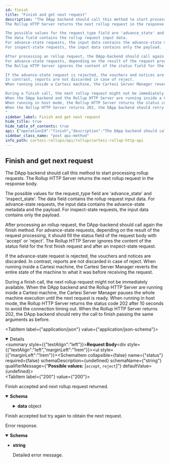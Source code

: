 ```yaml
---
id: finish
title: "Finish and get next request"
description: "The DApp backend should call this method to start processing rollup requests.
The Rollup HTTP Server returns the next rollup request in the response body.

The possible values for the request_type field are 'advance_state' and 'inspect_state'.
The data field contains the rollup request input data.
For advance-state requests, the input data contains the advance-state metadata and the payload.
For inspect-state requests, the input data contains only the payload.

After processing an rollup request, the DApp-backend should call again the finish method.
For advance-state requests, depending on the result of the request processing, it should fill the status field of the request body with 'accept' or 'reject'.
The Rollup HTTP Server ignores the content of the status field for the first finish request and after an inspect-state request.

If the advance-state request is rejected, the vouchers and notices are discarded.
In contrast, reports are not discarded in case of reject.
When running inside a Cartesi machine, the Cartesi Server Manager reverts the entire state of the machine to what it was before receiving the request.

During a finish call, the next rollup request might not be immediately available.
When the DApp backend and the Rollup HTTP Server are running inside a Cartesi machine, the Cartesi Server Manager pauses the whole machine execution until the next request is ready.
When running in host mode, the Rollup HTTP Server returns the status code 202 after 10 seconds to avoid the connection timing out.
When the Rollup HTTP Server returns 202, the DApp backend should retry the call to finish passing the same arguments as before.
"
sidebar_label: Finish and get next request
hide_title: true
hide_table_of_contents: true
api: {"operationId":"finish","description":"The DApp backend should call this method to start processing rollup requests.\nThe Rollup HTTP Server returns the next rollup request in the response body.\n\nThe possible values for the request_type field are 'advance_state' and 'inspect_state'.\nThe data field contains the rollup request input data.\nFor advance-state requests, the input data contains the advance-state metadata and the payload.\nFor inspect-state requests, the input data contains only the payload.\n\nAfter processing an rollup request, the DApp-backend should call again the finish method.\nFor advance-state requests, depending on the result of the request processing, it should fill the status field of the request body with 'accept' or 'reject'.\nThe Rollup HTTP Server ignores the content of the status field for the first finish request and after an inspect-state request.\n\nIf the advance-state request is rejected, the vouchers and notices are discarded.\nIn contrast, reports are not discarded in case of reject.\nWhen running inside a Cartesi machine, the Cartesi Server Manager reverts the entire state of the machine to what it was before receiving the request.\n\nDuring a finish call, the next rollup request might not be immediately available.\nWhen the DApp backend and the Rollup HTTP Server are running inside a Cartesi machine, the Cartesi Server Manager pauses the whole machine execution until the next request is ready.\nWhen running in host mode, the Rollup HTTP Server returns the status code 202 after 10 seconds to avoid the connection timing out.\nWhen the Rollup HTTP Server returns 202, the DApp backend should retry the call to finish passing the same arguments as before.\n","requestBody":{"content":{"application/json":{"schema":{"type":"object","properties":{"status":{"type":"string","enum":["accept","reject"],"example":"accept"}}}}}},"responses":{"200":{"description":"Finish accepted and next rollup request returned.","content":{"application/json":{"schema":{"type":"object","properties":{"request_type":{"type":"string","enum":["advance_state","inspect_state"],"example":"advance_state"},"data":{"type":"object","oneOf":[{"type":"object","properties":{"metadata":{"type":"object","properties":{"msg_sender":{"type":"string","description":"Ethereum address.","example":"0x1111111111111111111111111111111111111111"},"epoch_index":{"type":"integer","format":"uint64","description":"Identifier encoded as integer.","example":123},"input_index":{"type":"integer","format":"uint64","description":"Identifier encoded as integer.","example":123},"block_number":{"type":"integer","format":"uint64","description":"Identifier encoded as integer.","example":123},"timestamp":{"type":"integer","format":"uint64","description":"Unix timestamp in milliseconds.","example":1609459200000}}},"payload":{"type":"string","description":"Payload in the Ethereum hex binary format.\nThe first two characters are '0x' followed by pairs of hexadecimal numbers that correspond to one byte.\nFor instance, '0xdeadbeef' corresponds to a payload with length 4 and bytes 222, 173, 190, 175.\nAn empty payload is represented by the string '0x'.\n","example":"0xdeadbeef"}}},{"type":"object","properties":{"payload":{"type":"string","description":"Payload in the Ethereum hex binary format.\nThe first two characters are '0x' followed by pairs of hexadecimal numbers that correspond to one byte.\nFor instance, '0xdeadbeef' corresponds to a payload with length 4 and bytes 222, 173, 190, 175.\nAn empty payload is represented by the string '0x'.\n","example":"0xdeadbeef"}}}]}}}}}},"202":{"description":"Finish accepted but try again to obtain the next request."},"default":{"description":"Error response.","content":{"text/plain":{"schema":{"type":"string","description":"Detailed error message.","example":"The request could not be understood by the server due to malformed syntax"}}}}},"method":"post","path":"/finish","servers":[{"url":"https://<dapp_rollup_url>"},{"url":"http://localhost:5005/rollup"}],"jsonRequestBodyExample":{"status":"accept"},"info":{"title":"Cartesi Rollup HTTP API","version":"0.4.0","license":{"name":"Apache-2.0","url":"https://www.apache.org/licenses/LICENSE-2.0.html"},"description":"API that the Cartesi Rollup HTTP Server implements.\n\nIn the box below, there is an example of a DApp backend that uses the Rollup HTTP API.\n\n```\nimport requests\nimport sys\n\nrollup = sys.argv[1]\n\ndef check_status_code(response):\n    if response.status_code not in range(200, 300):\n        print(f'Error: invalid status code {response.status_code}')\n        sys.exit(1)\n    return response\n\nfinish = {'status': 'accept'}\nwhile True:\n    print('Sending finish')\n    r = check_status_code(requests.post(rollup + '/finish', json=finish))\n    if r.status_code == 202:\n        print('No pending rollup request, trying again')\n        continue\n\n    rollup_request = r.json()\n    if rollup_request['request_type'] == 'advance_state':\n        print('Sending voucher')\n        voucher = {\n            'address': rollup_request['data']['metadata']['msg_sender'],\n            'payload': rollup_request['data']['payload']\n        }\n        check_status_code(requests.post(rollup + '/voucher', json=voucher))\n\n        print('Sending notice')\n        notice = {'payload': rollup_request['data']['payload']}\n        check_status_code(requests.post(rollup + '/notice', json=notice))\n\n        print('Sending report')\n        report = {'payload': rollup_request['data']['payload']}\n        check_status_code(requests.post(rollup + '/report', json=report))\n\n        finish['status'] = 'accept'\n\n    elif rollup_request['request_type'] == 'inspect_state':\n        print('Sending report per inspect request')\n        report = {'payload': rollup_request['data']['payload']}\n        check_status_code(requests.post(rollup + '/report', json=report))\n\n    else:\n        print('Throwing rollup exception')\n        exception = {'payload': rollup_request['data']['payload']}\n        requests.post(rollup + '/exception', json=exception)\n        break\n```\n"},"postman":{"name":"Finish and get next request","description":{"content":"The DApp backend should call this method to start processing rollup requests.\nThe Rollup HTTP Server returns the next rollup request in the response body.\n\nThe possible values for the request_type field are 'advance_state' and 'inspect_state'.\nThe data field contains the rollup request input data.\nFor advance-state requests, the input data contains the advance-state metadata and the payload.\nFor inspect-state requests, the input data contains only the payload.\n\nAfter processing an rollup request, the DApp-backend should call again the finish method.\nFor advance-state requests, depending on the result of the request processing, it should fill the status field of the request body with 'accept' or 'reject'.\nThe Rollup HTTP Server ignores the content of the status field for the first finish request and after an inspect-state request.\n\nIf the advance-state request is rejected, the vouchers and notices are discarded.\nIn contrast, reports are not discarded in case of reject.\nWhen running inside a Cartesi machine, the Cartesi Server Manager reverts the entire state of the machine to what it was before receiving the request.\n\nDuring a finish call, the next rollup request might not be immediately available.\nWhen the DApp backend and the Rollup HTTP Server are running inside a Cartesi machine, the Cartesi Server Manager pauses the whole machine execution until the next request is ready.\nWhen running in host mode, the Rollup HTTP Server returns the status code 202 after 10 seconds to avoid the connection timing out.\nWhen the Rollup HTTP Server returns 202, the DApp backend should retry the call to finish passing the same arguments as before.\n","type":"text/plain"},"url":{"path":["finish"],"host":["{{baseUrl}}"],"query":[],"variable":[]},"header":[{"key":"Content-Type","value":"application/json"},{"key":"Accept","value":"application/json"}],"method":"POST","body":{"mode":"raw","raw":"\"\"","options":{"raw":{"language":"json"}}}}}
sidebar_class_name: "post api-method"
info_path: cartesi-rollups/api/rollup/cartesi-rollup-http-api
---
```



## Finish and get next request



The DApp backend should call this method to start processing rollup requests.
The Rollup HTTP Server returns the next rollup request in the response body.

The possible values for the request_type field are &#39;advance_state&#39; and &#39;inspect_state&#39;.
The data field contains the rollup request input data.
For advance-state requests, the input data contains the advance-state metadata and the payload.
For inspect-state requests, the input data contains only the payload.

After processing an rollup request, the DApp-backend should call again the finish method.
For advance-state requests, depending on the result of the request processing, it should fill the status field of the request body with &#39;accept&#39; or &#39;reject&#39;.
The Rollup HTTP Server ignores the content of the status field for the first finish request and after an inspect-state request.

If the advance-state request is rejected, the vouchers and notices are discarded.
In contrast, reports are not discarded in case of reject.
When running inside a Cartesi machine, the Cartesi Server Manager reverts the entire state of the machine to what it was before receiving the request.

During a finish call, the next rollup request might not be immediately available.
When the DApp backend and the Rollup HTTP Server are running inside a Cartesi machine, the Cartesi Server Manager pauses the whole machine execution until the next request is ready.
When running in host mode, the Rollup HTTP Server returns the status code 202 after 10 seconds to avoid the connection timing out.
When the Rollup HTTP Server returns 202, the DApp backend should retry the call to finish passing the same arguments as before.


<MimeTabs><TabItem label={"application/json"} value={"application/json-schema"}><details style={{}} data-collapsed={false} open={true}><summary style={{"textAlign":"left"}}><strong>Request Body</strong></summary><div style={{"textAlign":"left","marginLeft":"1rem"}}></div><ul style={{"marginLeft":"1rem"}}><SchemaItem collapsible={false} name={"status"} required={false} schemaDescription={undefined} schemaName={"string"} qualifierMessage={"**Possible values:** [`accept`, `reject`]"} defaultValue={undefined}></SchemaItem></ul></details></TabItem></MimeTabs><div><ApiTabs><TabItem label={"200"} value={"200"}><div>

Finish accepted and next rollup request returned.

</div><div><MimeTabs groupId={"mime-type"}><TabItem label={"application/json"} value={"application/json"}><SchemaTabs groupId={"schema-tabs"}><TabItem label={"Schema"} value={"Schema"}><details style={{}} data-collapsed={false} open={true}><summary style={{"textAlign":"left"}}><strong>Schema</strong></summary><div style={{"textAlign":"left","marginLeft":"1rem"}}></div><ul style={{"marginLeft":"1rem"}}><SchemaItem collapsible={false} name={"request_type"} required={false} schemaDescription={undefined} schemaName={"string"} qualifierMessage={"**Possible values:** [`advance_state`, `inspect_state`]"} defaultValue={undefined}></SchemaItem><SchemaItem collapsible={true} className={"schemaItem"}><details style={{}}><summary style={{}}><strong>data</strong><span style={{"opacity":"0.6"}}> object</span></summary><div style={{"marginLeft":"1rem"}}><div><div><span className={"badge badge--info"}>oneOf</span><SchemaTabs><TabItem label={"MOD1"} value={"0-item-properties"}><SchemaItem collapsible={true} className={"schemaItem"}><details style={{}}><summary style={{}}><strong>metadata</strong><span style={{"opacity":"0.6"}}> object</span></summary><div style={{"marginLeft":"1rem"}}><SchemaItem collapsible={false} name={"msg_sender"} required={false} schemaDescription={"Ethereum address."} schemaName={"string"} qualifierMessage={undefined} defaultValue={undefined}></SchemaItem><SchemaItem collapsible={false} name={"epoch_index"} required={false} schemaDescription={"Identifier encoded as integer."} schemaName={"uint64"} qualifierMessage={undefined} defaultValue={undefined}></SchemaItem><SchemaItem collapsible={false} name={"input_index"} required={false} schemaDescription={"Identifier encoded as integer."} schemaName={"uint64"} qualifierMessage={undefined} defaultValue={undefined}></SchemaItem><SchemaItem collapsible={false} name={"block_number"} required={false} schemaDescription={"Identifier encoded as integer."} schemaName={"uint64"} qualifierMessage={undefined} defaultValue={undefined}></SchemaItem><SchemaItem collapsible={false} name={"timestamp"} required={false} schemaDescription={"Unix timestamp in milliseconds."} schemaName={"uint64"} qualifierMessage={undefined} defaultValue={undefined}></SchemaItem></div></details></SchemaItem><SchemaItem collapsible={false} name={"payload"} required={false} schemaDescription={"Payload in the Ethereum hex binary format.\nThe first two characters are '0x' followed by pairs of hexadecimal numbers that correspond to one byte.\nFor instance, '0xdeadbeef' corresponds to a payload with length 4 and bytes 222, 173, 190, 175.\nAn empty payload is represented by the string '0x'.\n"} schemaName={"string"} qualifierMessage={undefined} defaultValue={undefined}></SchemaItem></TabItem><TabItem label={"MOD2"} value={"1-item-properties"}><SchemaItem collapsible={false} name={"payload"} required={false} schemaDescription={"Payload in the Ethereum hex binary format.\nThe first two characters are '0x' followed by pairs of hexadecimal numbers that correspond to one byte.\nFor instance, '0xdeadbeef' corresponds to a payload with length 4 and bytes 222, 173, 190, 175.\nAn empty payload is represented by the string '0x'.\n"} schemaName={"string"} qualifierMessage={undefined} defaultValue={undefined}></SchemaItem></TabItem></SchemaTabs></div></div></div></details></SchemaItem></ul></details></TabItem><TabItem label={"Example (from schema)"} value={"Example (from schema)"}><ResponseSamples responseExample={"{\n  \"request_type\": \"advance_state\",\n  \"data\": {\n    \"metadata\": {\n      \"msg_sender\": \"string\",\n      \"epoch_index\": 0,\n      \"input_index\": 0,\n      \"block_number\": 0,\n      \"timestamp\": 0\n    },\n    \"payload\": \"string\"\n  }\n}"} language={"json"}></ResponseSamples></TabItem></SchemaTabs></TabItem></MimeTabs></div></TabItem><TabItem label={"202"} value={"202"}><div>

Finish accepted but try again to obtain the next request.

</div><div></div></TabItem><TabItem label={"default"} value={"default"}><div>

Error response.

</div><div><MimeTabs groupId={"mime-type"}><TabItem label={"text/plain"} value={"text/plain"}><SchemaTabs groupId={"schema-tabs"}><TabItem label={"Schema"} value={"Schema"}><details style={{}} data-collapsed={false} open={true}><summary style={{"textAlign":"left"}}><strong>Schema</strong></summary><div style={{"textAlign":"left","marginLeft":"1rem"}}></div><ul style={{"marginLeft":"1rem"}}><li><div><strong>string</strong><div style={{"marginTop":"var(--ifm-table-cell-padding)"}}>

Detailed error message.

</div></div></li></ul></details></TabItem></SchemaTabs></TabItem></MimeTabs></div></TabItem></ApiTabs></div>
      